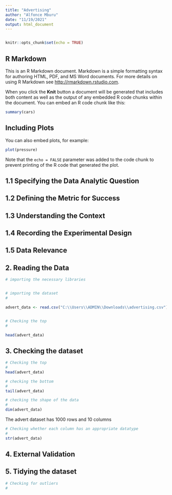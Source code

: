 ```yaml
---
title: "Advertising"
author: "Alfonce Mburu"
date: "11/19/2021"
output: html_document
---
```


```r
```


```r
knitr::opts_chunk$set(echo = TRUE)
```

## R Markdown

This is an R Markdown document. Markdown is a simple formatting syntax for authoring HTML, PDF, and MS Word documents. For more details on using R Markdown see <http://rmarkdown.rstudio.com>.

When you click the **Knit** button a document will be generated that includes both content as well as the output of any embedded R code chunks within the document. You can embed an R code chunk like this:

```r
summary(cars)
```

## Including Plots

You can also embed plots, for example:

```r
plot(pressure)
```

Note that the `echo = FALSE` parameter was added to the code chunk to prevent printing of the R code that generated the plot.



## 1.1 Specifying the Data Analytic Question


## 1.2 Defining the Metric for Success



## 1.3 Understanding the Context


## 1.4 Recording the Experimental Design



## 1.5 Data Relevance



## 2. Reading the Data
```r
# importing the necessary libraries



```

```r
# importing the dataset
#

advert_data <- read.csv("C:\\Users\\ADMIN\\Downloads\\advertising.csv")


# Checking the top
#

head(advert_data)
```
## 3. Checking the dataset

```r
# Checking the top
#
head(advert_data)
```


```r
# checking the bottom
#
tail(advert_data)
```
```r
# checking the shape of the data
#
dim(advert_data)
```
The advert dataset has 1000 rows and 10 columns
```r
# Checking whether each column has an appropriate datatype
#
str(advert_data)
```
## 4. External Validation

## 5. Tidying the dataset
```r
# Checking for outliers
#

```


